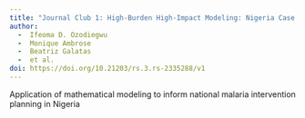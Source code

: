 ```yaml
---
title: "Journal Club 1: High-Burden High-Impact Modeling: Nigeria Case Study"
author: 
  -  Ifeoma D. Ozodiegwu
  -  Monique Ambrose
  -  Beatriz Galatas
  -  et al.
doi: https://doi.org/10.21203/rs.3.rs-2335288/v1
---
```


Application of mathematical modeling to inform national malaria intervention planning in Nigeria
